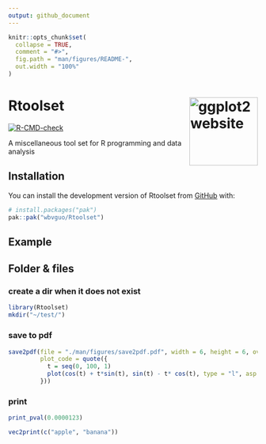 ```yaml
---
output: github_document
---
```


<!-- README.md is generated from README.Rmd. Please edit that file -->

```r
knitr::opts_chunk$set(
  collapse = TRUE,
  comment = "#>",
  fig.path = "man/figures/README-",
  out.width = "100%"
)
```

# Rtoolset <a href="https://github.com/wbvguo/Rtoolset/"><img src="man/figures/Rtoolset.png" align="right" height="138" alt="ggplot2 website" /></a>

<!-- badges: start -->
[![R-CMD-check](https://github.com/wbvguo/Rtoolset/actions/workflows/R-CMD-check.yaml/badge.svg)](https://github.com/wbvguo/Rtoolset/actions/workflows/R-CMD-check.yaml)
<!-- badges: end -->

A miscellaneous tool set for R programming and data analysis


## Installation

You can install the development version of Rtoolset from [GitHub](https://github.com/wbvguo/Rtoolset.git) with:

``` r
# install.packages("pak")
pak::pak("wbvguo/Rtoolset")
```

## Example

## Folder & files
###  create a dir when it does not exist
```r
library(Rtoolset)
mkdir("~/test/")
```


### save to pdf
```r
save2pdf(file = "./man/figures/save2pdf.pdf", width = 6, height = 6, overwrite = TRUE,
         plot_code = quote({
           t = seq(0, 100, 1)
           plot(cos(t) + t*sin(t), sin(t) - t* cos(t), type = "l", asp = 1)
         }))
```

### print
```r
print_pval(0.0000123)
```

```r
vec2print(c("apple", "banana"))
```


<!-- ## Legacy -->
<!-- What is special about using `README.Rmd` instead of just `README.md`? You can include R chunks like so: -->

<!-- ```{r cars} -->
<!-- summary(cars) -->
<!-- ``` -->

<!-- You'll still need to render `README.Rmd` regularly, to keep `README.md` up-to-date. `devtools::build_readme()` is handy for this. -->

<!-- You can also embed plots. In that case, don't forget to commit and push the resulting figure files, so they display on GitHub and CRAN. -->
